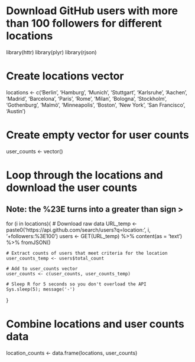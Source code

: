 
# Download GitHub users with more than 100 followers for different locations

library(httr)
library(plyr)
library(rjson)

# Create locations vector
locations <- c('Berlin', 'Hamburg', 'Munich', 'Stuttgart', 'Karlsruhe', 'Aachen', 'Madrid', 'Barcelona', 'Paris', 'Rome', 'Milan', 'Bologna', 'Stockholm', 'Gothenburg', 'Malmö', 'Minneapolis', 'Boston', 'New York', 'San Francisco', 'Austin')

# Create empty vector for user counts
user_counts <- vector()

# Loop through the locations and download the user counts
## Note: the %23E turns into a greater than sign >
for (i in locations){
    # Download raw data
    URL_temp <- paste0('https://api.github.com/search/users?q=location:', i,
                      '+followers:%3E100')
    users <- GET(URL_temp) %>% 
                content(as = 'text') %>% 
                fromJSON()               
    
    # Extract counts of users that meet criteria for the location
    user_counts_temp <- users$total_count
    
    # Add to user_counts vector
    user_counts <- c(user_counts, user_counts_temp)
    
    # Sleep R for 5 seconds so you don't overload the API
    Sys.sleep(5); message('-')
}

# Combine locations and user counts data
location_counts <- data.frame(locations, user_counts)
